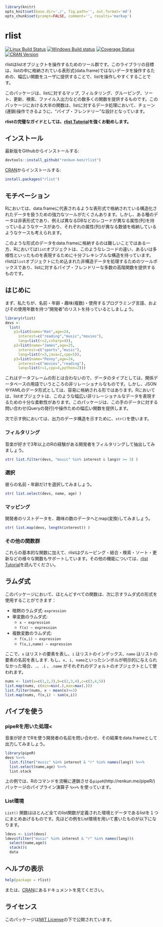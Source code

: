 ```r
library(knitr)
opts_knit$set(base.dir='./', fig.path='', out.format='md')
opts_chunk$set(prompt=FALSE, comment='', results='markup')
```

# rlist

[![Linux Build Status](https://travis-ci.org/renkun-ken/rlist.png?branch=master)](https://travis-ci.org/renkun-ken/rlist) 
[![Windows Build status](https://ci.appveyor.com/api/projects/status/github/renkun-ken/rlist?svg=true)](https://ci.appveyor.com/project/renkun-ken/rlist)
[![Coverage Status](https://coveralls.io/repos/renkun-ken/rlist/badge.svg)](https://coveralls.io/r/renkun-ken/rlist) 
[![CRAN Version](http://www.r-pkg.org/badges/version/rlist)](http://cran.rstudio.com/web/packages/rlist)

rlistはlistオブジェクトを操作するためのツール群です。このライブラリの目標は、listの中に格納されている表形式(data.frame)ではないデータを操作するための、幅広い関数をユーザに提供することで、listを操作しやすくすることです。

このパッケージは、listに対するマップ, フィルタリング、グルーピング、ソート、更新、検索、ファイル入出力などの数多くの関数を提供するものです。このパッケージにおける大半の関数は、listに対するデータ処理において、チェーン(連鎖)操作できるように、"パイプ・フレンドリー"な設計となっています。

**rlistの完璧なガイドとしては、[rlist Tutorial](http://renkun.me/rlist-tutorial)を強くお勧めします。**

## インストール

最新版をGithubからインストールする:

```r
devtools::install_github("renkun-ken/rlist")
```

[CRAN](http://cran.r-project.org/web/packages/rlist/)からインストールする:

```r
install.packages("rlist")
```

## モチベーション

Rにおいては、data.frameに代表されるような表形式で格納されている構造化されたデータを扱うための強力なツールがたくさんあります。しかし、ある種のデータは非表形式であり、例えば異なるDBなどのレコードが異なる属性(列)を持っているようなケースがあり、それぞれの属性(列)が異なる数値を格納しているようなケースも考えられます。

このような形式のデータをdata.frameに格納するのは難しいことではある一方、Rにおいては`list`オブジェクトは、このようなレコードの違い、あるいは多様性といったものを表現するために十分フレキシブルな構造を持っています。rlistは`list`オブジェクトにため込まれた非構造データを処理するためのツールボックスであり、listに対するパイプ・フレンドリーな多数の高階関数を提供するものです。

## はじめに

まず、私たちが、名前・年齢・趣味(複数)・使用するプログラミング言語、およびその使用年数を持つ"開発者"のリストを持っているとしましょう。

```r
library(rlist)
devs <- 
  list(
    p1=list(name="Ken",age=24,
      interest=c("reading","music","movies"),
      lang=list(r=2,csharp=4)),
    p2=list(name="James",age=25,
      interest=c("sports","music"),
      lang=list(r=3,java=2,cpp=5)),
    p3=list(name="Penny",age=24,
      interest=c("movies","reading"),
      lang=list(r=1,cpp=4,python=2)))
```

これはデータフレームの形とは合わないので、データのタイプとしては、関係データベースの用語でいうところの非リレーショナルなものです。しかし、JSONやYAMLのデータ形式としては、容易に格納される形ではあります。Rにおいては、listオブジェクトは、このような幅広い非リレーショナルなデータを表現するための十分な柔軟性があります。このパッケージは、この手のデータに対する問い合わせ(Queryの発行)や操作ための幅広い関数を提供します。

次で示す例においては、出力のデータ構造を示すために、`str()`を使います。

### フィルタリング

音楽が好きで3年以上のRの経験がある開発者をフィルタリングして抽出してみましょう。

```r
str( list.filter(devs, "music" %in% interest & lang$r >= 3) )
```

### 選択

彼らの名前・年齢だけを選択してみましょう。

```r
str( list.select(devs, name, age) )
```

### マッピング

開発者のリストデータを、趣味の数のデータへとmap(変換)してみましょう。

```r
str( list.map(devs, length(interest)) )
```

### その他の関数群

これらの基本的な関数に加えて、rlistはグルーピング・結合・検索・ソート・更新などの様々な関数もサポートしています。その他の機能については、[rlist Tutorial](http://renkun.me/rlist-tutorial)を読んでください。

## ラムダ式 

このパッケージにおいて、ほとんどすべての関数は、次に示すラムダ式の形式を使用することができます：
  
- 暗黙のラムダ式: `expression`
- 単変数のラムダ式: 
    * `x ~ expression`
    * `f(x) ~ expression`
- 複数変数のラムダ式:
    * `f(x,i) ~ expression`
    * `f(x,i,name) ~ expression`

ここで、`x` はリストの要素を表し、`i` はリストのインデックス、`name` はリストの要素の名前を表します. もし、`x, i, name`といったシンボルが明示的に与えられなかった場合、`.`、`.i` 、`.name` がそれぞれのデフォルトのオブジェクトとして使われます。
           
```r
nums <- list(a=c(1,2,3),b=c(2,3,4),c=c(3,4,5))
list.map(nums, c(min=min(.),max=max(.)))
list.filter(nums, x ~ mean(x)>=3)
list.map(nums, f(x,i) ~ sum(x,i))
```

## パイプを使う

### pipeRを用いた処理<

音楽が好きでRを使う開発者の名前を問い合わせ、その結果をdata.frameとして出力してみましょう。

```r
library(pipeR)
devs %>>% 
  list.filter("music" %in% interest & "r" %in% names(lang)) %>>%
  list.select(name,age) %>>%
  list.stack
```

上の例では、Rのコマンドを流暢に連鎖させる`pipeR`(http://renkun.me/pipeR/) パッケージのパイプライン演算子 `%>>%` を使っています。

### List環境

`List()` 関数はほとんど全てのlist関数が定義された環境とデータであるlistを１つにまとめあげるものです。先ほどの例をList環境を用いて書いたものが以下になります。

```r
ldevs <- List(devs)
ldevs$filter("music" %in% interest & "r" %in% names(lang))$
  select(name,age)$
  stack()$
  data
```

## ヘルプの表示

```r
help(package = rlist)
```

または、[CRAN](http://cran.r-project.org/web/packages/rlist/rlist.pdf)にあるドキュメントを見てください。

## ライセンス

このパッケージは[MIT License](http://opensource.org/licenses/MIT)の下で公開されています。

